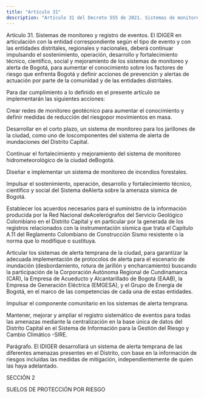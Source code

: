 ```yaml
---
title: "Artículo 31"
description: "Artículo 31 del Decreto 555 de 2021. Sistemas de monitoreo y registro de eventos."
---
```


Artículo 31. Sistemas de monitoreo y registro de eventos. El IDIGER en articulación con la entidad correspondiente según el tipo de evento y con las entidades distritales, regionales y nacionales, deberá continuar impulsando el sostenimiento, operación, desarrollo y fortalecimiento técnico, científico, social y mejoramiento de los sistemas de monitoreo y alerta de Bogotá, para aumentar el conocimiento sobre los factores de riesgo que enfrenta Bogotá y definir acciones de prevención y alertas de actuación por parte de la comunidad y de las entidades distritales.
 
Para dar cumplimiento a lo definido en el presente artículo se implementarán las siguientes acciones:
 
Crear redes de monitoreo geotécnico para aumentar el conocimiento y definir medidas de reducción del riesgopor movimientos en masa.
 
Desarrollar en el corto plazo, un sistema de monitoreo para los jarillones de la ciudad, como uno de loscomponentes del sistema de alerta de inundaciones del Distrito Capital.
 
Continuar el fortalecimiento y mejoramiento del sistema de monitoreo hidrometeorológico de la ciudad deBogotá.
 
Diseñar e implementar un sistema de monitoreo de incendios forestales.
 
Impulsar el sostenimiento, operación, desarrollo y fortalecimiento técnico, científico y social del Sistema deAlerta sobre la amenaza sísmica de Bogotá.
 
Establecer los acuerdos necesarios para el suministro de la información producida por la Red Nacional deAcelerógrafos del Servicio Geológico Colombiano en el Distrito Capital y en particular por la generada de los registros relacionados con la instrumentación sísmica que trata el Capítulo A.11 del Reglamento Colombiano de Construcción Sismo resistente o la norma que lo modifique o sustituya.
 
Articular los sistemas de alerta temprana de la ciudad, para garantizar la adecuada implementación de protocolos de alerta para el escenario de inundación (desbordamiento, rotura de jarillón y encharcamiento) buscando la participación de la Corporación Autónoma Regional de Cundinamarca (CAR), la Empresa de Acueducto y Alcantarillado de Bogotá (EAAB), la Empresa de Generación Eléctrica (EMGESA), y el Grupo de Energía de Bogotá, en el marco de las competencias de cada una de estas entidades.
 
Impulsar el componente comunitario en los sistemas de alerta temprana.
 
Mantener, mejorar y ampliar el registro sistemático de eventos para todas las amenazas mediante la centralización en la base única de datos del Distrito Capital en el Sistema de Información para la Gestión del Riesgo y Cambio Climático -SIRE.
 
Parágrafo. El IDIGER desarrollará un sistema de alerta temprana de las diferentes amenazas presentes en el Distrito, con base en la información de riesgos incluidas las medidas de mitigación, independientemente de quien las haya adelantado.
 
SECCIÓN 2
 
SUELOS DE PROTECCIÓN POR RIESGO